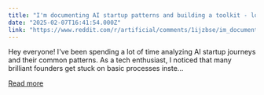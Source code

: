 ```yaml
---
title: "I'm documenting AI startup patterns and building a toolkit - looking for interested founders"
date: "2025-02-07T16:41:54.000Z"
link: "https://www.reddit.com/r/artificial/comments/1ijzbse/im_documenting_ai_startup_patterns_and_building_a/"
---
```


Hey everyone!
 I've been spending a lot of time analyzing AI startup journeys and their common patterns. As a tech enthusiast, I noticed that many brilliant founders get stuck on basic processes inste...

[Read more](https://www.reddit.com/r/artificial/comments/1ijzbse/im_documenting_ai_startup_patterns_and_building_a/)

